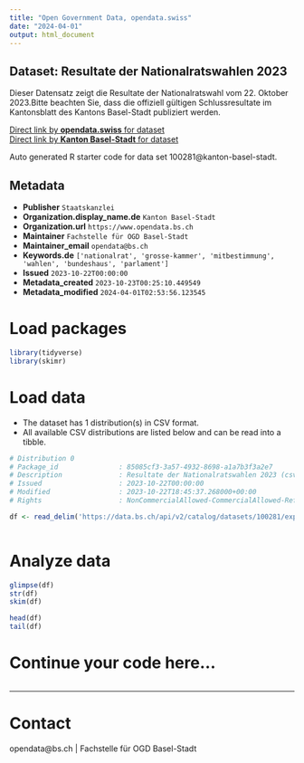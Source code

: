 ```yaml
---
title: "Open Government Data, opendata.swiss"
date: "2024-04-01"
output: html_document
---
```


## Dataset: Resultate der Nationalratswahlen 2023

Dieser Datensatz zeigt die Resultate der Nationalratswahl vom 22. Oktober 2023.Bitte beachten Sie, dass die offiziell gültigen Schlussresultate im Kantonsblatt des Kantons Basel-Stadt publiziert werden.

[Direct link by **opendata.swiss** for dataset](https://opendata.swiss/de/dataset/resultate-der-nationalratswahlen-2023)<br>
[Direct link by **Kanton Basel-Stadt** for dataset](https://data.bs.ch/explore/dataset/100281/)

Auto generated R starter code for data set 100281@kanton-basel-stadt.

## Metadata

- **Publisher** `Staatskanzlei`
- **Organization.display_name.de** `Kanton Basel-Stadt`
- **Organization.url** `https://www.opendata.bs.ch`
- **Maintainer** `Fachstelle für OGD Basel-Stadt`
- **Maintainer_email** `opendata@bs.ch`
- **Keywords.de** `['nationalrat', 'grosse-kammer', 'mitbestimmung', 'wahlen', 'bundeshaus', 'parlament']`
- **Issued** `2023-10-22T00:00:00`
- **Metadata_created** `2023-10-23T00:25:10.449549`
- **Metadata_modified** `2024-04-01T02:53:56.123545`


# Load packages

```r

library(tidyverse)
library(skimr)

```

# Load data

-   The dataset has 1 distribution(s) in CSV format.
-   All available CSV distributions are listed below and can be read into a tibble.

```r

# Distribution 0
# Package_id               : 85085cf3-3a57-4932-8698-a1a7b3f3a2e7
# Description              : Resultate der Nationalratswahlen 2023 (csv)
# Issued                   : 2023-10-22T00:00:00
# Modified                 : 2023-10-22T18:45:37.268000+00:00
# Rights                   : NonCommercialAllowed-CommercialAllowed-ReferenceRequired

df <- read_delim('https://data.bs.ch/api/v2/catalog/datasets/100281/exports/csv')



```

# Analyze data

```r

glimpse(df)
str(df)
skim(df)

head(df)
tail(df)

```

# Continue your code here...

```r

```

------------------------------------------------------------------------

# Contact

opendata@bs.ch | Fachstelle für OGD Basel-Stadt
